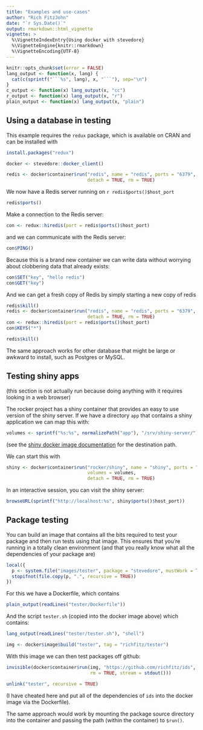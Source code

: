 ```yaml
---
title: "Examples and use-cases"
author: "Rich FitzJohn"
date: "`r Sys.Date()`"
output: rmarkdown::html_vignette
vignette: >
  %\VignetteIndexEntry{Using docker with stevedore}
  %\VignetteEngine{knitr::rmarkdown}
  %\VignetteEncoding{UTF-8}
---
```


``` r
knitr::opts_chunk$set(error = FALSE)
lang_output <- function(x, lang) {
  cat(c(sprintf("```%s", lang), x, "```"), sep="\n")
}
c_output <- function(x) lang_output(x, "cc")
r_output <- function(x) lang_output(x, "r")
plain_output <- function(x) lang_output(x, "plain")
```

## Using a database in testing

This example requires the `redux` package, which is available on
CRAN and can be installed with

```r
install.packages("redux")
```
``` r
docker <- stevedore::docker_client()

redis <- docker$container$run("redis", name = "redis", ports = "6379",
                              detach = TRUE, rm = TRUE)
```

We now have a Redis server running on `r redis$ports()$host_port`
``` r
redis$ports()
```

Make a connection to the Redis server:
``` r
con <- redux::hiredis(port = redis$ports()$host_port)
```

and we can communicate with the Redis server:
``` r
con$PING()
```

Because this is a brand new container we can write data without
worrying about clobbering data that already exists:
``` r
con$SET("key", "hello redis")
con$GET("key")
```

And we can get a fresh copy of Redis by simply starting a new copy
of redis
``` r
redis$kill()
redis <- docker$container$run("redis", name = "redis", ports = "6379",
                              detach = TRUE, rm = TRUE)
con <- redux::hiredis(port = redis$ports()$host_port)
con$KEYS("*")

redis$kill()
```

The same approach works for other database that might be large or
awkward to install, such as Postgres or MySQL.

## Testing shiny apps

(this section is not actually run because doing anything with it
requires looking in a web browser)

The rocker project has a shiny container that provides an easy to
use version of the shiny server.  If we have a directory `app`
that contains a shiny application we can map this with:
``` r
volumes <- sprintf("%s:%s", normalizePath("app"), "/srv/shiny-server/")
```

(see the [shiny docker image
documentation](https://hub.docker.com/r/rocker/shiny) for the
destination path.

We can start this with
``` r
shiny <- docker$container$run("rocker/shiny", name = "shiny", ports = "3838",
                              volumes = volumes,
                              detach = TRUE, rm = TRUE)
```

In an interactive session, you can visit the shiny server:
``` r
browseURL(sprintf("http://localhost:%s", shiny$ports()$host_port))
```

## Package testing

You can build an image that contains all the bits required to test
your package and then run tests using that image.  This ensures
that you're running in a totally clean environment (and that you
really know what all the dependencies of your package are)
``` r
local({
  p <- system.file("images/tester", package = "stevedore", mustWork = TRUE)
  stopifnot(file.copy(p, ".", recursive = TRUE))
})
```

For this we have a Dockerfile, which contains
``` r
plain_output(readLines("tester/Dockerfile"))
```

And the script `tester.sh` (copied into the docker image above)
which contains:
``` r
lang_output(readLines("tester/tester.sh"), "shell")

img <- docker$image$build("tester", tag = "richfitz/tester")
```

With this image we can then test packages off github:
``` r
invisible(docker$container$run(img, "https://github.com/richfitz/ids",
                               rm = TRUE, stream = stdout()))
```

``` r
unlink("tester", recursive = TRUE)
```

(I have cheated here and put all of the dependencies of `ids` into
the docker image via the Dockerfile).

The same approach would work by mounting the package source
directory into the container and passing the path (within the
container) to `$run()`.
